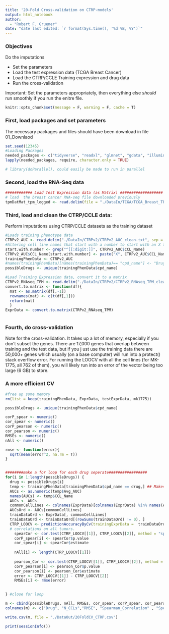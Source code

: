 ```yaml
---
title: '20-Fold Cross-validation on CTRP-models'
output: html_notebook 
author:
  - "Robert F. Gruener"
date: "date last edited: `r format(Sys.time(), '%d %B, %Y')`"
---
```


### Objectives

Do the imputations

 * Set the parameters
 * Load the test expression data (TCGA Breast Cancer)
 * Load the CTRP/CCLE Training expression and drug data
 * Run the cross-validation 

Important: Set the parameters appropriately, then everything else *should* run smoothly if you run the enitre file. 

```r
knitr::opts_chunk$set(message = F, warning = F, cache = T)
```

### First, load packages and set parameters

The necessary packages and files should have been download in file 01_Downlaod

```r
set.seed(12345)
#Loading Packages
needed_packages <- c("tidyverse", "readxl", "glmnet", "gdata", "illuminaHumanv4.db" ,"car", "ridge", "preprocessCore", "genefilter", "sva", "pRRophetic")
lapply(needed_packages, require, character.only = TRUE)

# library(doParallel), could easily be made to run in parallel

```

### Second, load the RNA-Seq data

```r
############ Load Test Expression data (as Matrix) ###################
# load  the breast cancer RNA-seq file downloaded previously
tpmDatMat_tpm_logged <- read.delim(file = "./DataIn/TCGA/TCGA_Breast_TPM.txt", as.is=T)

```

### Third, load and clean the CTRP/CCLE data:

Perform imputations using CTRP/CCLE datasets as the training dataset

```r

#Loads training phenotype data 
CTRPv2_AUC <- read.delim("./DataIn/CTRPv2/CTRPv2_AUC_clean.txt", sep = "\t", stringsAsFactors = F)
#Altering cell line names that start with a number to start with an X to match rownames of expression data
start.with.number <- grep("^[[:digit:]]", CTRPv2_AUC$CCL_Name)
CTRPv2_AUC$CCL_Name[start.with.number] <- paste("X", CTRPv2_AUC$CCL_Name[start.with.number], sep = "")
trainingPhenData <- CTRPv2_AUC
#names(trainingPhenData)[names(trainingPhenData)== "cpd_name"] <- "Drug.name"
possibleDrugs <- unique(trainingPhenData$cpd_name)

#Load Training Expression data, convert it to a matrix
CTRPv2_RNAseq_TPM <- read.delim("./DataIn/CTRPv2/CTRPv2_RNAseq_TPM_clean.txt",  sep = "\t", stringsAsFactors = F)
convert.to.matrix <- function(df){
  mat <- as.matrix(df[,-1])
  rownames(mat) <- c(t(df[,1]))
  return(mat)
  }
ExprData <- convert.to.matrix(CTRPv2_RNAseq_TPM)



```

### Fourth, do cross-validation


Note for the cross-validation. It takes up a lot of memory, especially if you don't subset the genes. There are 17,000 genes that overlap between training and the test data, but if you j ust use the training data there are 50,000+ genes which usually (on a base computer) will run into a protect() stack overflow error. For running the LOOCV with all the cell lines (for MK-1775, all 762 of them), you will likely run into an error of the vector being too large (6 GB) to store. 


### A more efficient CV

```r

#free up some memory 
rm(list = keep(trainingPhenData, ExprData, testExprData, mk1775))

possibleDrugs <- unique(trainingPhenData$cpd_name)

corP_spear <- numeric()
cor_spear <- numeric()
corP_pearson <- numeric()
cor_pearson <- numeric()
RMSEs <- numeric()
nAll <- numeric()

rmse <- function(error){
  sqrt(mean(error^2, na.rm = T))
}


########make a for loop for each drug seperate#################
for(i in 1:length(possibleDrugs)) { 
  drug <- possibleDrugs[i]
  temp <- trainingPhenData[trainingPhenData$cpd_name == drug,] ## Makes temp matrix to extract the AUCs easier
  AUCs <- as.numeric(temp$Avg_AUC)
  names(AUCs) <- temp$CCL_Name
  AUCs <- AUCs
  commonCellLines <- colnames(ExprData)[colnames(ExprData) %in% names(AUCs)]
  AUCsOrd <- AUCs[commonCellLines]
  trainDataOrd <- ExprData[, commonCellLines]
  trainDataOrd <- trainDataOrd[(rowSums(trainDataOrd) != 0), ]
  CTRP_LOOCV <- predictionAccuracyByCv(trainingExprData =  trainDataOrd, trainingPtype = AUCsOrd, testExprData = testExprData, cvFold = 20)
  # correlations on all tumors.
    spearCor <- cor.test(CTRP_LOOCV[[1]], CTRP_LOOCV[[2]], method = "spearman")
    corP_spear[i] <- spearCor$p.value
    cor_spear[i] <- spearCor$estimate
    
    nAll[i] <- length(CTRP_LOOCV[[1]])
    
    pearson_Cor <- cor.test(CTRP_LOOCV[[1]], CTRP_LOOCV[[2]], method = "pearson")
    corP_pearson[i] <- pearson_Cor$p.value
    cor_pearson[i] <- pearson_Cor$estimate
    error <- CTRP_LOOCV[[1]] - CTRP_LOOCV[[2]]
    RMSEs[i] <- rmse(error)

  
} #close for loop

m <- cbind(possibleDrugs, nAll, RMSEs, cor_spear, corP_spear, cor_pearson, corP_pearson)
colnames(m) <- c("Drug", "N_CCLs","RMSE", "Spearman_Correlation" , "Spearman_Pvalue", "Pearson_Correlation", "Pearson_Pvalue")

write.csv(m, file = "./DataOut/20FoldCV_CTRP.csv")
```


```r
print(sessionInfo())
```